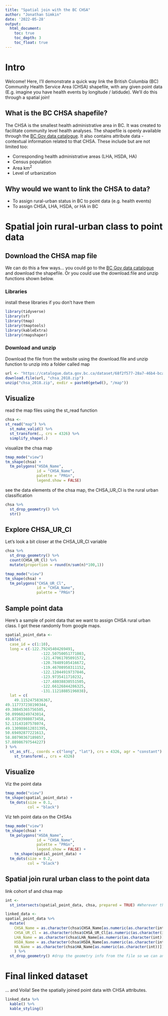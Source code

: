 ```yaml
---
title: "Spatial join with the BC CHSA"
author: "Jonathan Simkin"
date: '2022-05-28'
output: 
  html_document:
    toc: true
    toc_depth: 3
    toc_float: true
---
```


# Intro

Welcome! Here, I'll demonstrate a quick way link the British Columbia (BC) Community Health Service Area (CHSA) shapefile, with any given point data (E.g. imagine you have health events by longitude / latidude). We'll do this through a spatial join!

## What is the BC CHSA shapefile?

The CHSA is the smallest health administrative area in BC. It was created to facilitate community level health analyses. The shapefile is openly available through the [BC Gov data catalogue](https://catalogue.data.gov.bc.ca/dataset/community-health-service-areas-chsa). It also contains attribute data - contextual information related to that CHSA. These include but are not limited too:

-   Corresponding health administrative areas (LHA, HSDA, HA)
-   Census population
-   Area km^2^
-   Level of urbanization

## Why would we want to link the CHSA to data?

-   To assign rural-urban status in BC to point data (e.g. health events)
-   To assign CHSA, LHA, HSDA, or HA in BC

# Spatial join rural-urban class to point data

## Download the CHSA map file

We can do this a few ways... you could go to the [BC Gov data catalogue](https://catalogue.data.gov.bc.ca/dataset/community-health-service-areas-chsa) and download the shapefile. Or you could use the download.file and unzip functions shown below.

### Libraries

install these libraries if you don't have them

```r
library(tidyverse)
library(sf)
library(tmap)
library(tmaptools)
library(kableExtra)
library(rmapshaper)
```

### Download and unzip

Download the file from the website using the download.file and unzip function to unzip into a folder called map

```r
url <- "https://catalogue.data.gov.bc.ca/dataset/68f2f577-28a7-46b4-bca9-7e9770f2f357/resource/f89f99b0-ca68-41e2-afc4-63fdc0edb666/download/chsa_2018.zip"
download.file(url, "chsa_2018.zip")
unzip("chsa_2018.zip", exdir = paste0(getwd(), "/map"))
```

## Visualize

read the map files using the st_read function

```r
chsa <-
st_read("map") %>% 
  st_make_valid() %>% 
  st_transform(., crs = 4326) %>% 
  simplify_shape(.)
```

visualize the chsa map

```r
tmap_mode("view")
tm_shape(chsa) +
  tm_polygons("HSDA_Name",
              id = "CHSA_Name",
              palette = "PRGn",  
              legend.show = FALSE)
```

see the data elements of the chsa map, the CHSA_UR_Cl is the rural urban classification

```r
chsa %>% 
  st_drop_geometry() %>% 
  str()
```

## Explore CHSA_UR_Cl

Let's look a bit closer at the CHSA_UR_Cl variable

```r
chsa %>% 
  st_drop_geometry() %>% 
  count(CHSA_UR_Cl) %>% 
  mutate(proportion = round(n/sum(n)*100,1))
```

```r
tmap_mode("view")
tm_shape(chsa) +
  tm_polygons("CHSA_UR_Cl",
              id = "CHSA_Name",
              palette = "PRGn")
```

## Sample point data

Here's a sample of point data that we want to assign CHSA rural urban class. I got these randomly from google maps.

```r
spatial_point_data <-
tibble(
  case_id = c(1:10),
  long = c(-122.79245404269491,
                -122.50750051771003,
                -121.47061705091572,
                -120.78489105416672,
                -119.46708958311152,
                -122.12044919737846,
                -123.9735411710232,
                -127.48038830551505,
                -122.66126844286325,
                -131.11218885196038),
  lat = c(
    49.1152475836367,  
49.117737238190344,
49.38845365756505, 
50.09960249743014, 
49.87203980873458, 
52.13143107578074, 
49.130988612031395,
50.69492877221613, 
58.80790367189857, 
57.88986797544227)
) %>% 
  st_as_sf(., coords = c("long", "lat"), crs = 4326, agr = "constant") %>% 
    st_transform(., crs = 4326)
```

## Visualize

Viz the point data

```r
tmap_mode("view")
tm_shape(spatial_point_data) +
  tm_dots(size = 0.1,
          col = "black")

```

Viz teh point data on the CHSAs

```r
tmap_mode("view")
tm_shape(chsa) +
  tm_polygons("HSDA_Name",
              id = "CHSA_Name",
              palette = "PRGn",  
              legend.show = FALSE) +
    tm_shape(spatial_point_data) +
  tm_dots(size = 0.2,
          col = "black") 

```

## Spatial join rural urban class to the point data

link cohort sf and chsa map

```r
int <-
  st_intersects(spatial_point_data, chsa, prepared = TRUE) #Wherever there are intersection between the two layers (the CHSA Map and the study data), we can link them! and store them in "int"

linked_data <-
spatial_point_data %>%
  mutate(
    CHSA_Name = as.character(chsa$CHSA_Name[as.numeric(as.character(int))]),
    CHSA_UR_Cl = as.character(chsa$CHSA_UR_Cl[as.numeric(as.character(int))]),
    LHA_Name = as.character(chsa$LHA_Name[as.numeric(as.character(int))]),
    HSDA_Name = as.character(chsa$HSDA_Name[as.numeric(as.character(int))]),
    HA_Name = as.character(chsa$HA_Name[as.numeric(as.character(int))])
    ) %>%
  st_drop_geometry() #drop the geometry info from the file so we can analyze the data like a norma lfile

```

# Final linked dataset

... and Voila! See the spatially joined point data with CHSA attributes.

```r
linked_data %>% 
  kable() %>% 
  kable_styling()
```
